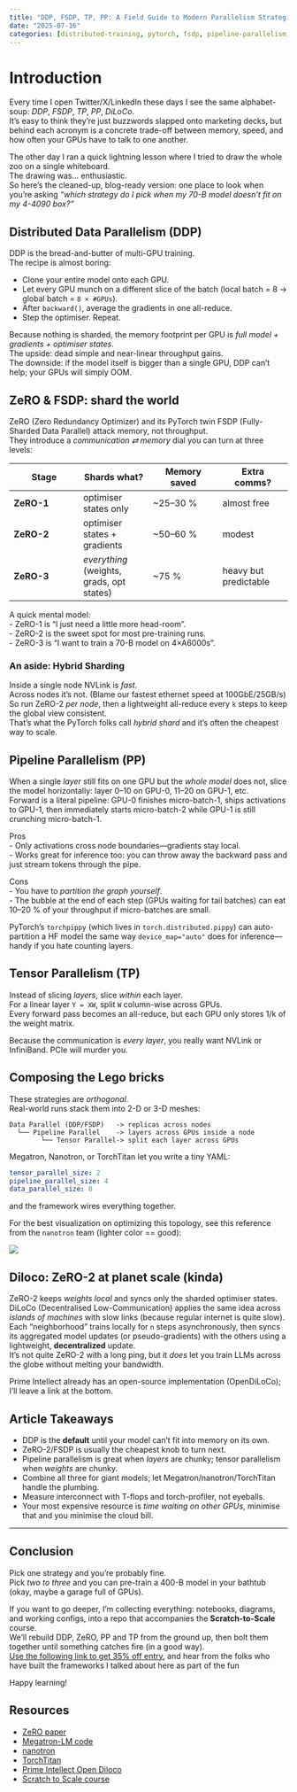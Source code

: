 ```yaml
---
title: "DDP, FSDP, TP, PP: A Field Guide to Modern Parallelism Strategies"
date: "2025-07-16"
categories: [distributed-training, pytorch, fsdp, pipeline-parallelism, tensor-parallelism]
---
```


# Introduction

Every time I open Twitter/X/LinkedIn these days I see the same alphabet-soup: *DDP*, *FSDP*, *TP*, *PP*, *DiLoCo*.  
It’s easy to think they’re just buzzwords slapped onto marketing decks, but behind each acronym is a concrete trade-off between memory, speed, and how often your GPUs have to talk to one another.  

The other day I ran a quick lightning lesson where I tried to draw the whole zoo on a single whiteboard.  
The drawing was… enthusiastic.  
So here’s the cleaned-up, blog-ready version: one place to look when you’re asking *“which strategy do I pick when my 70-B model doesn’t fit on my 4-4090 box?”*


## Distributed Data Parallelism (DDP)

DDP is the bread-and-butter of multi-GPU training.  
The recipe is almost boring:

- Clone your entire model onto each GPU.  
- Let every GPU munch on a different slice of the batch (local batch = 8 → global batch = `8 × #GPUs`).  
- After `backward()`, average the gradients in one all-reduce.  
- Step the optimiser. Repeat.

Because nothing is sharded, the memory footprint per GPU is *full model + gradients + optimiser states*.  
The upside: dead simple and near-linear throughput gains.  
The downside: if the model itself is bigger than a single GPU, DDP can’t help; your GPUs will simply OOM.



## ZeRO & FSDP: shard the world

ZeRO (Zero Redundancy Optimizer) and its PyTorch twin FSDP (Fully-Sharded Data Parallel) attack memory, not throughput.  
They introduce a *communication ⇄ memory* dial you can turn at three levels:

| Stage | Shards what? | Memory saved | Extra comms? |
|---|---|---|---|
| **ZeRO-1** | optimiser states only | ~25–30 % | almost free |
| **ZeRO-2** | optimiser states + gradients | ~50–60 % | modest |
| **ZeRO-3** | *everything* (weights, grads, opt states) | ~75 % | heavy but predictable |

A quick mental model:  
- ZeRO-1 is “I just need a little more head-room”.  
- ZeRO-2 is the sweet spot for most pre-training runs.  
- ZeRO-3 is “I want to train a 70-B model on 4×A6000s”.

### An aside: Hybrid Sharding
Inside a single node NVLink is *fast*.  
Across nodes it’s not. (Blame our fastest ethernet speed at 100GbE/25GB/s)  
So run ZeRO-2 *per node*, then a lightweight all-reduce every `k` steps to keep the global view consistent.  
That’s what the PyTorch folks call *hybrid shard* and it’s often the cheapest way to scale.



## Pipeline Parallelism (PP)

When a single *layer* still fits on one GPU but the *whole model* does not, slice the model horizontally: layer 0–10 on GPU-0, 11–20 on GPU-1, etc.  
Forward is a literal pipeline: GPU-0 finishes micro-batch-1, ships activations to GPU-1, then immediately starts micro-batch-2 while GPU-1 is still crunching micro-batch-1.  

Pros  
- Only activations cross node boundaries—gradients stay local.  
- Works great for inference too: you can throw away the backward pass and just stream tokens through the pipe.

Cons  
- You have to *partition the graph yourself*.  
- The bubble at the end of each step (GPUs waiting for tail batches) can eat 10–20 % of your throughput if micro-batches are small.

PyTorch’s `torchpippy` (which lives in `torch.distributed.pippy`) can auto-partition a HF model the same way `device_map="auto"` does for inference—handy if you hate counting layers.



## Tensor Parallelism (TP)

Instead of slicing *layers*, slice *within* each layer.  
For a linear layer `Y = XW`, split `W` column-wise across GPUs.  
Every forward pass becomes an all-reduce, but each GPU only stores 1/k of the weight matrix.  
 
Because the communication is *every layer*, you really want NVLink or InfiniBand. PCIe will murder you.



## Composing the Lego bricks

These strategies are *orthogonal*.  
Real-world runs stack them into 2-D or 3-D meshes:

```
Data Parallel (DDP/FSDP)   -> replicas across nodes
  └── Pipeline Parallel    -> layers across GPUs inside a node
        └── Tensor Parallel-> split each layer across GPUs
```

Megatron, Nanotron, or TorchTitan let you write a tiny YAML:

```yaml
tensor_parallel_size: 2
pipeline_parallel_size: 4
data_parallel_size: 8
```

and the framework wires everything together.

For the best visualization on optimizing this topology, see this reference from the `nanotron` team (lighter color == good):

![](nanotron.jpg)


## Diloco: ZeRO-2 at planet scale (kinda)

ZeRO-2 keeps *weights local* and syncs only the sharded optimiser states.  
DiLoCo (Decentralised Low-Communication) applies the same idea across *islands of machines* with slow links (because regular internet is quite slow).  
Each “neighborhood” trains locally for `n` steps asynchronously, then syncs its aggregated model updates (or pseudo-gradients) with the others using a lightweight, **decentralized** update.  
It's not quite ZeRO-2 with a long ping, but it *does* let you train LLMs across the globe without melting your bandwidth.

Prime Intellect already has an open-source implementation (OpenDiLoCo); I’ll leave a link at the bottom.



## Article Takeaways

- DDP is the **default** until your model can't fit into memory on its own.  
- ZeRO-2/FSDP is usually the cheapest knob to turn next.  
- Pipeline parallelism is great when *layers* are chunky; tensor parallelism when *weights* are chunky.  
- Combine all three for giant models; let Megatron/nanotron/TorchTitan handle the plumbing.  
- Measure interconnect with T-flops and torch-profiler, not eyeballs.  
- Your most expensive resource is *time waiting on other GPUs*, minimise that and you minimise the cloud bill.

---

## Conclusion

Pick one strategy and you’re probably fine.  
Pick *two to three* and you can pre-train a 400-B model in your bathtub (okay, maybe a garage full of GPUs).  

If you want to go deeper, I’m collecting everything: notebooks, diagrams, and working configs, into a repo that accompanies the **Scratch-to-Scale** course.  
We’ll rebuild DDP, ZeRO, PP and TP from the ground up, then bolt them together until something catches fire (in a good way).  
[Use the following link to get 35% off entry](https://maven.com/walk-with-code/scratch-to-scale?promoCode=distributedtaxonomyblog), and hear from the folks who have built the frameworks I talked about here as part of the fun

Happy learning!


## Resources

- [ZeRO paper](https://arxiv.org/abs/1910.02054)  
- [Megatron-LM code](https://github.com/NVIDIA/Megatron-LM)  
- [nanotron](https://github.com/huggingface/nanotron)  
- [TorchTitan](https://github.com/pytorch/torchtitan)  
- [Prime Intellect Open Diloco](https://github.com/PrimeIntellect-ai/OpenDiloco)  
- [Scratch to Scale course](https://maven.com/walk-with-code/scratch-to-scale?promoCode=distributedtaxonomyblog)